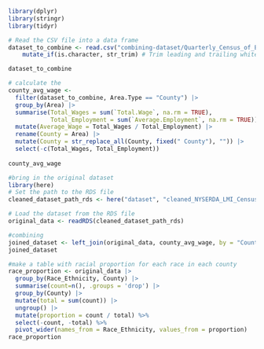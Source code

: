 ```r
library(dplyr)
library(stringr)
library(tidyr)

# Read the CSV file into a data frame
dataset_to_combine <- read.csv("combining-dataset/Quarterly_Census_of_Employment_and_Wages_Annual_Data__Beginning_2000_20240415.csv", stringsAsFactors = FALSE) |>
    mutate_if(is.character, str_trim) # Trim leading and trailing whitespace from all character columns

dataset_to_combine

```


```r
# calculate the 
county_avg_wage <- 
  filter(dataset_to_combine, Area.Type == "County") |>
  group_by(Area) |>
  summarise(Total_Wages = sum(`Total.Wage`, na.rm = TRUE),
            Total_Employment = sum(`Average.Employment`, na.rm = TRUE)) |>
  mutate(Average_Wage = Total_Wages / Total_Employment) |>
  rename(County = Area) |>
  mutate(County = str_replace_all(County, fixed(" County"), "")) |>
  select(-c(Total_Wages, Total_Employment))
  
county_avg_wage
```

```r
#bring in the original dataset 
library(here)
# Set the path to the RDS file
cleaned_dataset_path_rds <- here("dataset", "cleaned_NYSERDA_LMI_Census_2013-2015.rds")

# Load the dataset from the RDS file
original_data <- readRDS(cleaned_dataset_path_rds)

```

```r
#combining 
joined_dataset <- left_join(original_data, county_avg_wage, by = "County")
joined_dataset
```


```r
#make a table with racial proportion for each race in each county 
race_proportion <- original_data |>
  group_by(Race_Ethnicity, County) |>
  summarise(count=n(), .groups = 'drop') |>
  group_by(County) |>
  mutate(total = sum(count)) |>
  ungroup() |>
  mutate(proportion = count / total) %>%
  select(-count, -total) %>%
  pivot_wider(names_from = Race_Ethnicity, values_from = proportion)
race_proportion
```

